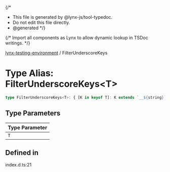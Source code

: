 {/*
* This file is generated by @lynx-js/tool-typedoc.
* Do not edit this file directly.
* @generated
*/}

{/* Import all components as Lynx to allow dynamic lookup in TSDoc writings. */}


[lynx-testing-environment](/api/lynx-testing-environment/index.mdx) / FilterUnderscoreKeys

# Type Alias: FilterUnderscoreKeys\<T\>

```ts
type FilterUnderscoreKeys<T>: { [K in keyof T]: K extends `__${string}` ? K : never }[keyof T];
```

## Type Parameters

| Type Parameter |
| ------ |
| `T` |

## Defined in

index.d.ts:21
